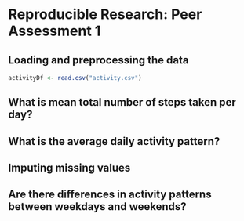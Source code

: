 # Reproducible Research: Peer Assessment 1


## Loading and preprocessing the data
```r
activityDf <- read.csv("activity.csv")
```


## What is mean total number of steps taken per day?



## What is the average daily activity pattern?



## Imputing missing values



## Are there differences in activity patterns between weekdays and weekends?
